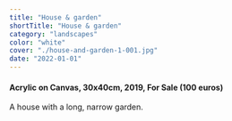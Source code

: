 ```yaml
---
title: "House & garden"
shortTitle: "House & garden"
category: "landscapes"
color: "white"
cover: "./house-and-garden-1-001.jpg"
date: "2022-01-01"
---
```

    
#### Acrylic on Canvas, 30x40cm, 2019, For Sale (100 euros)
    
A house with a long, narrow garden.